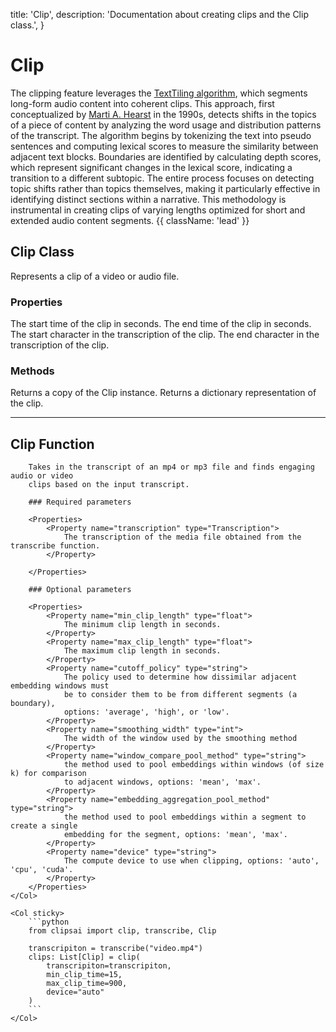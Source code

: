   title: 'Clip',
  description: 'Documentation about creating clips and the Clip class.',
}

# Clip

The clipping feature leverages the [TextTiling algorithm](https://dl.acm.org/doi/10.5555/972684.972687), which segments long-form audio content into coherent clips. This approach, first conceptualized by [Marti A. Hearst](https://scholar.google.com/citations?user=664NOb0AAAAJ&hl=en) in the 1990s, detects shifts in the topics of a piece of content by analyzing the word usage and distribution patterns of the transcript. The algorithm begins by tokenizing the text into pseudo sentences and computing lexical scores to measure the similarity between adjacent text blocks. Boundaries are identified by calculating depth scores, which represent significant changes in the lexical score, indicating a transition to a different subtopic. The entire process focuses on detecting topic shifts rather than topics themselves, making it particularly effective in identifying distinct sections within a narrative. This methodology is instrumental in creating clips of varying lengths optimized for short and extended audio content segments. {{ className: 'lead' }}

## Clip Class

Represents a clip of a video or audio file.

### Properties

<Properties>
    <Property name="start_time" type="string">
        The start time of the clip in seconds.
    </Property>
    <Property name="end_time" type="string">
        The end time of the clip in seconds.
    </Property>
    <Property name="start_char" type="string">
        The start character in the transcription of the clip.
    </Property>
    <Property name="end_char" type="string">
        The end character in the transcription of the clip.
    </Property>
</Properties>

### Methods

<Properties>
    <Property name="copy()" type="Clip">
        Returns a copy of the Clip instance.
    </Property>
    <Property name="to_dict()" type="dict">
        Returns a dictionary representation of the clip.
    </Property>
</Properties>

---

## Clip Function

<Row>
    <Col>

        Takes in the transcript of an mp4 or mp3 file and finds engaging audio or video
        clips based on the input transcript.

        ### Required parameters

        <Properties>
            <Property name="transcription" type="Transcription">
                The transcription of the media file obtained from the transcribe function.
            </Property>
            
        </Properties>

        ### Optional parameters

        <Properties>
            <Property name="min_clip_length" type="float">
                The minimum clip length in seconds.
            </Property>
            <Property name="max_clip_length" type="float">
                The maximum clip length in seconds.
            </Property>
            <Property name="cutoff_policy" type="string">
                The policy used to determine how dissimilar adjacent embedding windows must
                be to consider them to be from different segments (a boundary),
                options: 'average', 'high', or 'low'.
            </Property>
            <Property name="smoothing_width" type="int">
                The width of the window used by the smoothing method
            </Property>
            <Property name="window_compare_pool_method" type="string">
                the method used to pool embeddings within windows (of size k) for comparison
                to adjacent windows, options: 'mean', 'max'.
            </Property>
            <Property name="embedding_aggregation_pool_method" type="string">
                the method used to pool embeddings within a segment to create a single
                embedding for the segment, options: 'mean', 'max'.
            </Property>
            <Property name="device" type="string">
                The compute device to use when clipping, options: 'auto', 'cpu', 'cuda'.
            </Property>
        </Properties>
    </Col>

    <Col sticky>
        ```python
        from clipsai import clip, transcribe, Clip

        transcripiton = transcribe("video.mp4")
        clips: List[Clip] = clip(
            transcripiton=transcripiton,
            min_clip_time=15,
            max_clip_time=900,
            device="auto"
        )
        ```
    </Col>
</Row>

